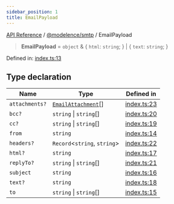 ```yaml
---
sidebar_position: 1
title: EmailPayload
---
```


[API Reference](/api-reference/@modelence/smtp/type-aliases/../../../index) / [@modelence/smtp](/api-reference/@modelence/smtp/type-aliases/../index) / EmailPayload

> **EmailPayload** = `object` & \{ `html`: `string`; \} \| \{ `text`: `string`; \}

Defined in: [index.ts:13](https://github.com/modelence/modelence/blob/58d9840d767e7a8a0d115fc2e0a7f7e6118771e6/packages/smtp/src/index.ts#L13)

## Type declaration

| Name | Type | Defined in |
| ------ | ------ | ------ |
| `attachments?` | [`EmailAttachment`](/api-reference/@modelence/smtp/type-aliases/EmailAttachment)[] | [index.ts:23](https://github.com/modelence/modelence/blob/58d9840d767e7a8a0d115fc2e0a7f7e6118771e6/packages/smtp/src/index.ts#L23) |
| `bcc?` | `string` \| `string`[] | [index.ts:20](https://github.com/modelence/modelence/blob/58d9840d767e7a8a0d115fc2e0a7f7e6118771e6/packages/smtp/src/index.ts#L20) |
| `cc?` | `string` \| `string`[] | [index.ts:19](https://github.com/modelence/modelence/blob/58d9840d767e7a8a0d115fc2e0a7f7e6118771e6/packages/smtp/src/index.ts#L19) |
| `from` | `string` | [index.ts:14](https://github.com/modelence/modelence/blob/58d9840d767e7a8a0d115fc2e0a7f7e6118771e6/packages/smtp/src/index.ts#L14) |
| `headers?` | `Record`\<`string`, `string`\> | [index.ts:22](https://github.com/modelence/modelence/blob/58d9840d767e7a8a0d115fc2e0a7f7e6118771e6/packages/smtp/src/index.ts#L22) |
| `html?` | `string` | [index.ts:17](https://github.com/modelence/modelence/blob/58d9840d767e7a8a0d115fc2e0a7f7e6118771e6/packages/smtp/src/index.ts#L17) |
| `replyTo?` | `string` \| `string`[] | [index.ts:21](https://github.com/modelence/modelence/blob/58d9840d767e7a8a0d115fc2e0a7f7e6118771e6/packages/smtp/src/index.ts#L21) |
| `subject` | `string` | [index.ts:16](https://github.com/modelence/modelence/blob/58d9840d767e7a8a0d115fc2e0a7f7e6118771e6/packages/smtp/src/index.ts#L16) |
| `text?` | `string` | [index.ts:18](https://github.com/modelence/modelence/blob/58d9840d767e7a8a0d115fc2e0a7f7e6118771e6/packages/smtp/src/index.ts#L18) |
| `to` | `string` \| `string`[] | [index.ts:15](https://github.com/modelence/modelence/blob/58d9840d767e7a8a0d115fc2e0a7f7e6118771e6/packages/smtp/src/index.ts#L15) |
